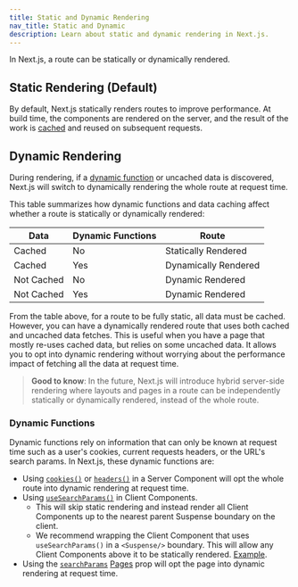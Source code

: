 ```yaml
---
title: Static and Dynamic Rendering
nav_title: Static and Dynamic
description: Learn about static and dynamic rendering in Next.js.
---
```


In Next.js, a route can be statically or dynamically rendered.

## Static Rendering (Default)

By default, Next.js statically renders routes to improve performance. At build time, the components are rendered on the server, and the result of the work is [cached](/docs/app/building-your-application/caching#full-route-cache) and reused on subsequent requests.

## Dynamic Rendering

During rendering, if a [dynamic function](#dynamic-function) or uncached data is discovered, Next.js will switch to dynamically rendering the whole route at request time.

This table summarizes how dynamic functions and data caching affect whether a route is statically or dynamically rendered:

| Data       | Dynamic Functions | Route                |
| ---------- | ----------------- | -------------------- |
| Cached     | No                | Statically Rendered  |
| Cached     | Yes               | Dynamically Rendered |
| Not Cached | No                | Dynamic Rendered     |
| Not Cached | Yes               | Dynamic Rendered     |

From the table above, for a route to be fully static, all data must be cached. However, you can have a dynamically rendered route that uses both cached and uncached data fetches. This is useful when you have a page that mostly re-uses cached data, but relies on some uncached data. It allows you to opt into dynamic rendering without worrying about the performance impact of fetching all the data at request time.

> **Good to know**: In the future, Next.js will introduce hybrid server-side rendering where layouts and pages in a route can be independently statically or dynamically rendered, instead of the whole route.

### Dynamic Functions

Dynamic functions rely on information that can only be known at request time such as a user's cookies, current requests headers, or the URL's search params. In Next.js, these dynamic functions are:

- Using [`cookies()`](/docs/app/api-reference/functions/cookies) or [`headers()`](/docs/app/api-reference/functions/headers) in a Server Component will opt the whole route into dynamic rendering at request time.
- Using [`useSearchParams()`](/docs/app/api-reference/functions/use-search-params) in Client Components.
  - This will skip static rendering and instead render all Client Components up to the nearest parent Suspense boundary on the client.
  - We recommend wrapping the Client Component that uses `useSearchParams()` in a `<Suspense/>` boundary. This will allow any Client Components above it to be statically rendered. [Example](/docs/app/api-reference/functions/use-search-params#static-rendering).
- Using the [`searchParams`](/docs/app/api-reference/file-conventions/page#searchparams-optional) [Pages](/docs/app/api-reference/file-conventions/page) prop will opt the page into dynamic rendering at request time.
